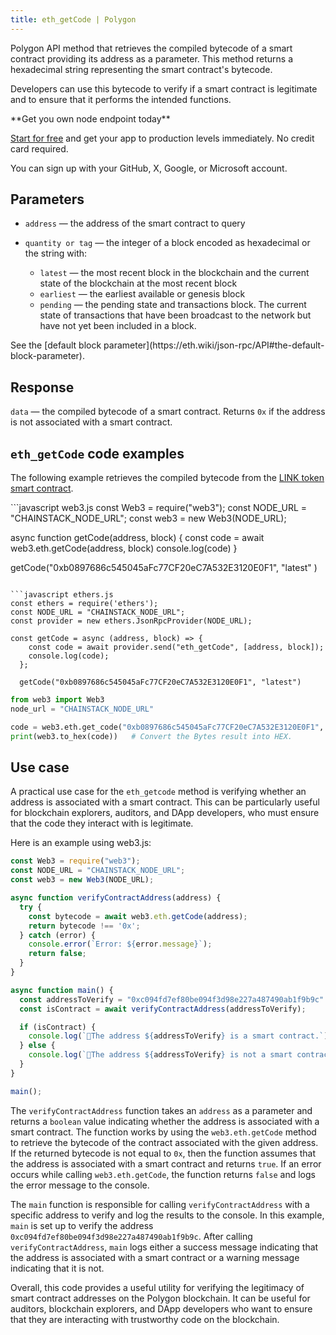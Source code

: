 ---
title: eth_getCode | Polygon
---

Polygon API method that retrieves the compiled bytecode of a smart contract providing its address as a parameter. This method returns a hexadecimal string representing the smart contract's bytecode.

Developers can use this bytecode to verify if a smart contract is legitimate and to ensure that it performs the intended functions.

<Check>
**Get you own node endpoint today**

[Start for free](https://console.chainstack.com/) and get your app to production levels immediately. No credit card required.

You can sign up with your GitHub, X, Google, or Microsoft account.
</Check>


## Parameters

* `address` — the address of the smart contract to query
* `quantity or tag` — the integer of a block encoded as hexadecimal or the string with:

  + `latest` — the most recent block in the blockchain and the current state of the blockchain at the most recent block
  + `earliest` — the earliest available or genesis block
  + `pending` — the pending state and transactions block. The current state of transactions that have been broadcast to the network but have not yet been included in a block.

<Note>
See the [default block parameter](https://eth.wiki/json-rpc/API#the-default-block-parameter).
</Note>


## Response

`data` — the compiled bytecode of a smart contract. Returns `0x` if the address is not associated with a smart contract.

## `eth_getCode` code examples

The following example retrieves the compiled bytecode from the [LINK token smart contract](https://polygonscan.com/token/0xb0897686c545045afc77cf20ec7a532e3120e0f1#code).

<CodeGroup>
```javascript web3.js
const Web3 = require("web3");
const NODE_URL = "CHAINSTACK_NODE_URL";
const web3 = new Web3(NODE_URL);

async function getCode(address, block) {
  const code = await web3.eth.getCode(address, block)
  console.log(code)
 }
 
 getCode("0xb0897686c545045aFc77CF20eC7A532E3120E0F1", "latest" )
```

```javascript ethers.js
const ethers = require('ethers');
const NODE_URL = "CHAINSTACK_NODE_URL";
const provider = new ethers.JsonRpcProvider(NODE_URL);

const getCode = async (address, block) => {
    const code = await provider.send("eth_getCode", [address, block]);
    console.log(code);
  };

  getCode("0xb0897686c545045aFc77CF20eC7A532E3120E0F1", "latest")
```

```python web3.py
from web3 import Web3  
node_url = "CHAINSTACK_NODE_URL" 

code = web3.eth.get_code("0xb0897686c545045aFc77CF20eC7A532E3120E0F1", "latest") 
print(web3.to_hex(code))   # Convert the Bytes result into HEX.
```
</CodeGroup>


## Use case

A practical use case for the `eth_getcode` method is verifying whether an address is associated with a smart contract. This can be particularly useful for blockchain explorers, auditors, and DApp developers, who must ensure that the code they interact with is legitimate.

Here is an example using web3.js:

```javascript index.js
const Web3 = require("web3");
const NODE_URL = "CHAINSTACK_NODE_URL";
const web3 = new Web3(NODE_URL);

async function verifyContractAddress(address) {
  try {
    const bytecode = await web3.eth.getCode(address);
    return bytecode !== '0x';
  } catch (error) {
    console.error(`Error: ${error.message}`);
    return false;
  }
}

async function main() {
  const addressToVerify = "0xc094fd7ef80be094f3d98e227a487490ab1f9b9c"
  const isContract = await verifyContractAddress(addressToVerify);

  if (isContract) {
    console.log(`📑The address ${addressToVerify} is a smart contract.`);
  } else {
    console.log(`🚨The address ${addressToVerify} is not a smart contract.`);
  }
}

main();
```


The `verifyContractAddress` function takes an `address` as a parameter and returns a `boolean` value indicating whether the address is associated with a smart contract. The function works by using the `web3.eth.getCode` method to retrieve the bytecode of the contract associated with the given address. If the returned bytecode is not equal to `0x`, then the function assumes that the address is associated with a smart contract and returns `true`. If an error occurs while calling `web3.eth.getCode`, the function returns `false` and logs the error message to the console.

The `main` function is responsible for calling `verifyContractAddress` with a specific address to verify and log the results to the console. In this example, `main` is set up to verify the address `0xc094fd7ef80be094f3d98e227a487490ab1f9b9c`. After calling `verifyContractAddress`, `main` logs either a success message indicating that the address is associated with a smart contract or a warning message indicating that it is not.

Overall, this code provides a useful utility for verifying the legitimacy of smart contract addresses on the Polygon blockchain. It can be useful for auditors, blockchain explorers, and DApp developers who want to ensure that they are interacting with trustworthy code on the blockchain.
